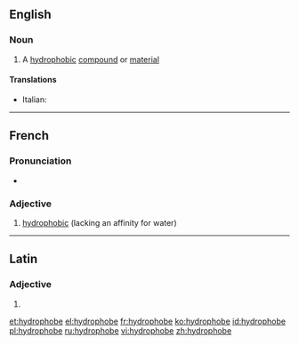 ==English==

===Noun===
{{wikipedia}}
{{en-noun}}

# {{chemistry}} A [[hydrophobic]] [[compound]] or [[material]]

====Translations====
{{trans-top|hydrophobic compound or material}}
* Italian: {{t-|it|idrofobo|m}}
{{trans-mid}}
{{trans-bottom}}

----

==French==

===Pronunciation===
* {{IPA|/i.dʁɔ.fɔb/|lang=fr}}

===Adjective===
{{fr-adj-mf}}

# [[hydrophobic]] (lacking an affinity for water)

{{tbot entry|French|hydrophobic|2009|August|fr}}

----

==Latin==

===Adjective===
{{la-adj-form|hydrophobe}}

# {{inflection of|hydrophobus|hydrophobus|voc|m|s|lang=la}}

[[et:hydrophobe]]
[[el:hydrophobe]]
[[fr:hydrophobe]]
[[ko:hydrophobe]]
[[id:hydrophobe]]
[[pl:hydrophobe]]
[[ru:hydrophobe]]
[[vi:hydrophobe]]
[[zh:hydrophobe]]